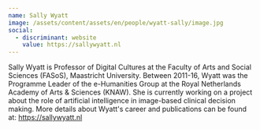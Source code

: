 ```yaml
---
name: Sally Wyatt
image: /assets/content/assets/en/people/wyatt-sally/image.jpg
social:
  - discriminant: website
    value: https://sallywyatt.nl
---
```

Sally Wyatt is Professor of Digital Cultures at the Faculty of Arts and Social Sciences (FASoS), Maastricht University. Between 2011-16, Wyatt was the Programme Leader of the e-Humanities Group at the Royal Netherlands Academy of Arts & Sciences (KNAW). She is currently working on a project about the role of artificial intelligence in image-based clinical decision making. More details about Wyatt's career and publications can be found at: https://sallywyatt.nl